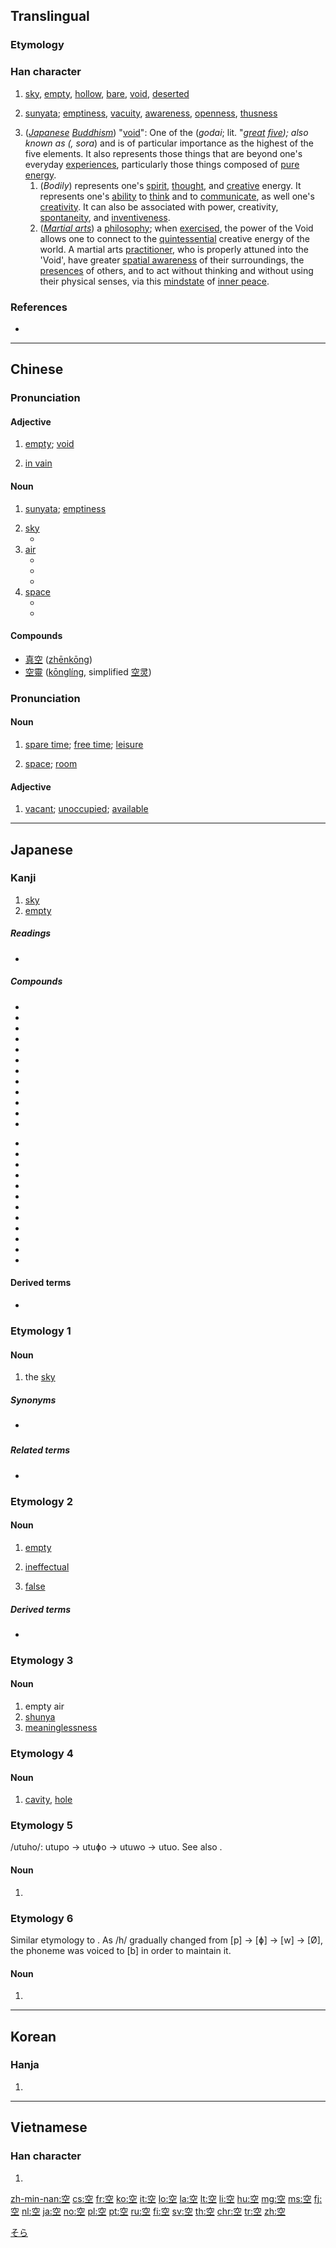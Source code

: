 ==Translingual==
{{stroke order|strokes=8}}

===Etymology===
{{Han etyl}}
{{Han compound|穴|工|c1=s|c2=p|t1=cave, hole|ls=psc}}

===Han character===
{{Han char|rn=116|rad=穴|as=03|sn=8|four=3010<sub>1</sub>|canj=十金一 (JCM)|ids=⿱[[穴]][[工]]}}

# [[sky]], [[empty]], [[hollow]], [[bare]], [[void]], [[deserted]]
# {{context|Buddhism|lang=mul}} [[sunyata]]; [[emptiness]], [[vacuity]], [[awareness]], [[openness]], [[thusness]]
# (''[[Japanese]] [[Buddhism]]'') "[[Wikipedia:Five elements (Japanese philosophy)#Kū|void]]": One of the {{l|ja|五大}} (''godai''; lit. "''[[great]] [[five]]); also known as {{l|ja|天}} ({{l|ja|そら}}, sora'') and is of particular importance as the highest of the five elements. It also represents those things that are beyond one's everyday [[experience]]s, particularly those things composed of [[pure]] [[energy]].
## (''Bodily'') represents one's [[spirit]], [[thought]], and [[creative]] energy. It represents one's [[ability]] to [[think]] and to [[communicate]], as well one's [[creativity]]. It can also be associated with power, creativity, [[spontaneity]], and [[inventiveness]].
## (''[[martial art|Martial arts]]'') a [[philosophy]]; when [[exercise]]d, the power of the Void allows one to connect to the [[quintessential]] creative energy of the world. A martial arts [[practitioner]], who is properly attuned into the 'Void', have greater [[visucentric|spatial awareness]] of their surroundings, the [[presence]]s of others, and to act without thinking and without using their physical senses, via this [[mindstate]] of [[inner peace]].

===References===
* {{Han ref|kx=0863.010|dkj=25415|dj=1289.080|hdz=42719.080|uh=7A7A|ud=31354|bh=AAC5|bd=43717}}

----

==Chinese==
{{zh-forms}}

===Pronunciation===
{{zh-pron
|m=kōng
|c=hung1
|mn=khang/khàng/khòng
|mc=y
|oc=y
|cat=a,n
}}

====Adjective====
{{cmn-adj|ts|pin=kōng|pint=kong1}}

# [[empty]]; [[void]] 
#: {{zh-usex|這 箱子 是 空 的|This box is empty}}
#: {{zh-usex|在 盒子 裡 有 些 空 瓶。|There are some empty bottles in the box.}}
# [[in vain]]

====Noun====
{{zh-noun}}
{{wikipedia|Śūnyatā|lang=en}}

# {{context|Buddhism|lang=zh}} [[sunyata]]; [[emptiness]]
# [[sky]]
#* {{zh-l|天空|the sky}}
# [[air]]
#* {{zh-l|空气|air; athmosphere}}
#* {{zh-l|航空|aviation}}
#* {{zh-l|空调/空調|air conditioning}}
# [[space]] 
#* {{zh-l|太空|outer space}}
#* {{zh-l|空间/空間|space}}


====Compounds====
* [[真空]] ([[zhēnkōng]])
* [[空靈]] ([[kōnglíng]], simplified [[空灵]])

===Pronunciation===
{{zh-pron
|m=kòng
|c=hung1
|mn=khang/khàng/khòng
|cat=a,n
}}

====Noun====
{{zh-noun}}

# [[spare time]]; [[free time]]; [[leisure]] 
#: {{zh-usex|我 今天 有 空{kòng}。|I'm free today.}}
#: {{zh-usex|你 下午 有 空{kòng} 嗎？|Are you free this afternoon?}}
#: {{zh-usex|現在 醫生 沒 空{kòng}。|The doctor is not available now.}}
# [[space]]; [[room]]
#: {{zh-usex|再 擠 個 人 進來 行 嗎？車 裡 還 有 '''空{kòng}''' 嗎？|Can you fit in another person? Is there '''room''' in the car?}}

====Adjective====
{{zh-adj}}

# [[vacant]]; [[unoccupied]]; [[available]]
#: {{zh-usex|有 空{kòng} 房間 嗎？|Have you any vacant room ?}}
#: {{zh-usex|這 個 位子 空{kòng} 著{zhe} 嗎？|Is this seat available?}}

----

==Japanese==

===Kanji===
{{ja-kanji|grade=1|rs=穴03}}

# [[sky]]
# [[empty]]

=====Readings=====
* {{ja-readings|goon=[[くう]] (kū), [[く]] (ku)
|kanon=[[こう]] (kō) {{qualifier|non-[[w:Jōyō kanji|Jōyō]] reading}}
|kun=[[そら]] (sora), [[から]] (kara), [[あく]] (aku), [[うろ]] (uro), [[すく]] (suku), [[むな]] (muna), [[うつ]] (utsu), [[うつぼ]] (utsubo), [[うつお]] (utsuo)}}

=====Compounds=====
{{top2}}
* {{ja-l|青空||aozora}}
* {{ja-l|青空市場||aozora ichiba}}
* {{ja-l|冬空||fuyuzora}}
* {{ja-l|空っぽ||karappo}}
* {{ja-l|空手||karate}}
* {{ja-l|空オケ||karaoke}}
* {{ja-l|空気||kūki}}
* {{ja-l|空間||kūkan}}
* {{ja-l|空港||kūkō}}
* {{ja-l|空中||kūchū}}
* {{ja-l|空輸||kūyu}}
* {{ja-l|空洞||kūdō}}
{{mid2}}
* {{ja-l|空腹||kūfuku}}
* {{ja-l|空白||kūhaku}}
* {{ja-l|空席||kūseki}}
* {{ja-l|真空||shinkū}}
* {{ja-l|架空||kakū}}
* {{ja-l|虚空||kokū}}
* {{ja-l|航空||kōkū}}
* {{ja-l|航空便||kōkūbin}}
* {{ja-l|空き缶||akikan}}
* {{ja-l|空き瓶||akibin}}
* {{ja-l|空き巣狙い||akisunerai}}
* {{ja-l|空しい||munashii}}
{{bottom}}

====Derived terms====
* {{ja-l|空揚げ||karaage}}

===Etymology 1===

====Noun====
{{ja-noun|そら}}

# the [[sky]]

=====Synonyms=====
* {{sense|the sky}} {{ja-l|天|てん|ten}}

=====Related terms=====
* {{ja-r|空で|そらで}}

===Etymology 2===

====Noun====
{{ja-noun|から}}

# [[empty]]
#: {{lang|ja|'''空'''箱}}
# [[ineffectual]]
#: {{lang|ja|'''空'''振り}}
# [[false]]
#: {{lang|ja|'''空'''元気}}

=====Derived terms=====
* {{ja-l||カラオケ|karaoke}}

===Etymology 3===

====Noun====
{{ja-noun|くう}}

# empty air
# [[shunya]]
# [[meaninglessness]]

===Etymology 4===

====Noun====
{{ja-noun|うろ}}

# [[cavity]], [[hole]]

===Etymology 5===
/utuho/: utupo → utuɸo → utuwo → utuo. See also {{term|空|lang=ja|tr=utsubo}}.

====Noun====
{{ja-noun|うつお|hhira=うつほ}}

# {{alternative form of|うろ|lang=ja}}

===Etymology 6===
Similar etymology to {{term|空|lang=ja|tr=utsuo}}. As /h/ gradually changed from [p] → [ɸ] → [w] → [Ø], the phoneme was voiced to [b] in order to maintain it.

====Noun====
{{ja-noun|うつぼ}}

# {{alternative form of|うろ|lang=ja}}

[[Category:1000 Japanese basic words|そら]]

----

==Korean==

===Hanja===
{{ko-hanja|hangeul=[[공]]|eumhun=빌|rv=gong|mr=kong|y=kong|ehrv=bil}}

# {{defn|lang=ko|sort=穴03}}

----

==Vietnamese==

===Han character===
{{vi-hantu|[[không]], [[khỏng]], [[cung]], [[khung]]|rs=穴03}}

# {{defn|lang=vi|sort=穴03}}

[[zh-min-nan:空]]
[[cs:空]]
[[fr:空]]
[[ko:空]]
[[it:空]]
[[lo:空]]
[[la:空]]
[[lt:空]]
[[li:空]]
[[hu:空]]
[[mg:空]]
[[ms:空]]
[[fj:空]]
[[nl:空]]
[[ja:空]]
[[no:空]]
[[pl:空]]
[[pt:空]]
[[ru:空]]
[[fi:空]]
[[sv:空]]
[[th:空]]
[[chr:空]]
[[tr:空]]
[[zh:空]]